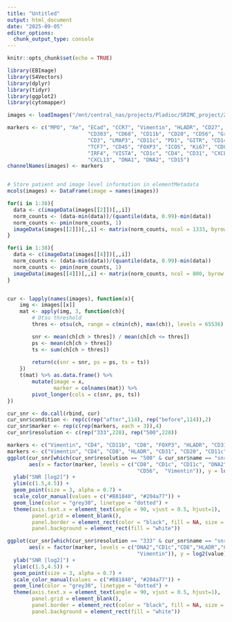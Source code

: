 ```yaml
---
title: "Untitled"
output: html_document
date: "2025-09-05"
editor_options: 
  chunk_output_type: console
---
```


```r
knitr::opts_chunk$set(echo = TRUE)
```

```r
library(EBImage)       
library(S4Vectors)     
library(dplyr)         
library(tidyr)        
library(ggplot2)
library(cytomapper)
```

```r
images <- loadImages("/mnt/central_nas/projects/Pladioc/SRIMC_project/Zenodo/Extended_Data_3/HRIMC_characterization/tonsil_images_500x500_RL_PSF/")
```

```r
markers <- c("MPO", "Xe", "ECad", "CCR7", "Vimentin", "HLADR", "CD27",
                          "CD303", "CD68", "CD11b", "CD20", "CD56", "GranzymeB",
                          "CD3", "LMAP3", "CD11c", "PD1", "GITR", "CD14", "PDL1", 
                          "TCF7", "CD45", "FOXP3", "ICOS", "Ki67", "CD8", "Tim3",
                          "IRF4", "VISTA", "CD1c", "CD4", "CD31", "CXCL12", "CCL21",
                          "CXCL13", "DNA1", "DNA2", "CD15")
channelNames(images) <- markers


# Store patient and image level information in elementMetadata
mcols(images) <- DataFrame(image = names(images))

for(i in 1:38){
  data <- c(imageData(images[[2]])[,,i])
  norm_counts <- (data-min(data))/(quantile(data, 0.99)-min(data))
  norm_counts <- pmin(norm_counts, 1)
  imageData(images[[2]])[,,i] <- matrix(norm_counts, ncol = 1333, byrow = TRUE)
}

for(i in 1:38){
  data <- c(imageData(images[[4]])[,,i])
  norm_counts <- (data-min(data))/(quantile(data, 0.99)-min(data))
  norm_counts <- pmin(norm_counts, 1)
  imageData(images[[4]])[,,i] <- matrix(norm_counts, ncol = 800, byrow = TRUE)
}


cur <- lapply(names(images), function(x){
    img <- images[[x]]
    mat <- apply(img, 3, function(ch){
        # Otsu threshold
        thres <- otsu(ch, range = c(min(ch), max(ch)), levels = 65536)

        snr <- mean(ch[ch > thres]) / mean(ch[ch <= thres])
        ps <- mean(ch[ch > thres])
        ts <- sum(ch[ch > thres])
        
        return(c(snr = snr, ps = ps, ts = ts))
    })
    t(mat) %>% as.data.frame() %>% 
        mutate(image = x,
               marker = colnames(mat)) %>% 
        pivot_longer(cols = c(snr, ps, ts))
})

cur_snr <- do.call(rbind, cur)
cur_snr$condition <- rep(c(rep("after",114), rep("before",114)),2)
cur_snr$marker <- rep(c(rep(markers, each = 3)),4)
cur_snr$resolution <- c(rep("333",228), rep("500",228))

markers <- c("Vimentin", "CD4", "CD11b", "CD8", "FOXP3", "HLADR", "CD31", "CD20", "CD11c", "CD1c", "DNA2", "CD3","CD56")
markers <- c("Vimentin", "CD4", "CD8", "HLADR", "CD31", "CD20", "CD11c", "CD1c", "DNA2")
ggplot(cur_snr[which(cur_snr$resolution == "500" & cur_snr$name == "snr" & cur_snr$marker %in% markers),], 
       aes(x = factor(marker, levels = c("CD8", "CD1c", "CD11c", "DNA2","HLADR","FOXP3","CD31","CD20","CD11b","CD3", "CD4",   
                                          "CD56",  "Vimentin")), y = log2(value), col = condition)) +
  ylab("SNR [log2]") +
  ylim(c(1.5,4.5)) +
  geom_point(size = 3, alpha = 0.7) +
  scale_color_manual(values = c("#B81840", "#204a77")) +
  geom_line(color = "grey30", linetype = "dotted") +
  theme(axis.text.x = element_text(angle = 90, vjust = 0.5, hjust=1),
        panel.grid = element_blank(),
        panel.border = element_rect(color = "black", fill = NA, size = 0.5),
        panel.background = element_rect(fill = "white"))

ggplot(cur_snr[which(cur_snr$resolution == "333" & cur_snr$name == "snr" & cur_snr$marker %in% markers),], 
       aes(x = factor(marker, levels = c("DNA2","CD1c","CD8","HLADR","CD20","CD11c", "CD31","CD4",   
                                          "Vimentin")), y = log2(value), col = condition)) +
  ylab("SNR [log2]") +
  ylim(c(1.5,4.5)) +
  geom_point(size = 3, alpha = 0.7) +
  scale_color_manual(values = c("#B81840", "#204a77")) +
  geom_line(color = "grey30", linetype = "dotted") +
  theme(axis.text.x = element_text(angle = 90, vjust = 0.5, hjust=1),
        panel.grid = element_blank(),
        panel.border = element_rect(color = "black", fill = NA, size = 0.5),
        panel.background = element_rect(fill = "white"))

```